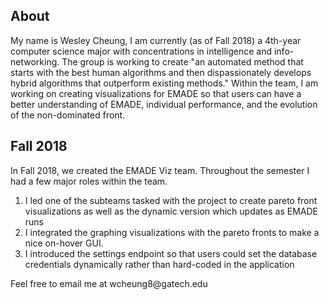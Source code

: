 ==About==
My name is Wesley Cheung, I am currently (as of Fall 2018) a 4th-year computer science major with concentrations in intelligence and info-networking. The group is working to create "an automated method that starts with the best human algorithms and then dispassionately develops hybrid algorithms that outperform existing methods." Within the team, I am working on creating visualizations for EMADE so that users can have a better understanding of EMADE, individual performance, and the evolution of the non-dominated front.
==Fall 2018==
In Fall 2018, we created the EMADE Viz team. Throughout the semester I had a few major roles within the team.
#I led one of the subteams tasked with the project to create pareto front visualizations as well as the dynamic version which updates as EMADE runs
#I integrated the graphing visualizations with the pareto fronts to make a nice on-hover GUI.
#I introduced the settings endpoint so that users could set the database credentials dynamically rather than hard-coded in the application
Feel free to email me at wcheung8@gatech.edu